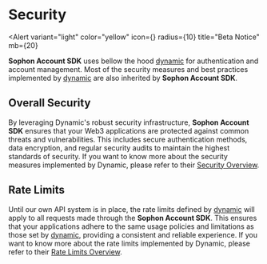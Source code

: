 
<EyeBrown label="Security" />

# Security

<Alert
  variant="light"
  color="yellow"
  icon={<IconInfoCircle />}
  radius={10}
  title="Beta Notice"
  mb={20}
>
  **Sophon Account SDK** uses bellow the hood [dynamic](https://dynamic.xyz) for authentication and
  account management. Most of the security measures and best practices implemented by
  [dynamic](https://dynamic.xyz) are also inherited by **Sophon Account SDK**.
</Alert>

## Overall Security

By leveraging Dynamic's robust security infrastructure, **Sophon Account SDK** ensures that your Web3 applications are protected against common threats and vulnerabilities. This includes secure authentication methods, data encryption, and regular security audits to maintain the highest standards of security. If you want to know more about the security measures implemented by Dynamic, please refer to their [Security Overview](https://docs.dynamic.xyz/security/overview).

## Rate Limits

Until our own API system is in place, the rate limits defined by [dynamic](https://dynamic.xyz) will apply to all requests made through the **Sophon Account SDK**. This ensures that your applications adhere to the same usage policies and limitations as those set by [dynamic](https://dynamic.xyz), providing a consistent and reliable experience. If you want to know more about the rate limits implemented by Dynamic, please refer to their [Rate Limits Overview](https://docs.dynamic.xyz/developer-dashboard/rate-limits).
